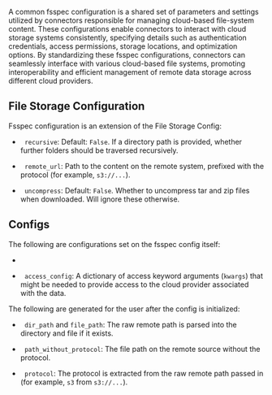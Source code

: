 A common fsspec configuration is a shared set of parameters and settings utilized by connectors responsible for managing cloud-based file-system content. These configurations enable connectors to interact with cloud storage systems consistently, specifying details such as authentication credentials, access permissions, storage locations, and optimization options. By standardizing these fsspec configurations, connectors can seamlessly interface with various cloud-based file systems, promoting interoperability and efficient management of remote data storage across different cloud providers.

## File Storage Configuration

Fsspec configuration is an extension of the File Storage Config: 

*   <Icon icon="v"/><Icon icon="1"/>&nbsp;&nbsp;`recursive`: Default: `False`. If a directory path is provided, whether further folders should be traversed recursively.

*   <Icon icon="v"/><Icon icon="1"/>&nbsp;&nbsp;`remote_url`: Path to the content on the remote system, prefixed with the protocol (for example, `s3://...`).

*   <Icon icon="v"/><Icon icon="1"/>&nbsp;&nbsp;`uncompress`: Default: `False`. Whether to uncompress tar and zip files when downloaded. Will ignore these otherwise.

## Configs

The following are configurations set on the fsspec config itself:

*

*   <Icon icon="v"/><Icon icon="1"/>&nbsp;&nbsp;`access_config`: A dictionary of access keyword arguments (`kwargs`) that might be needed to provide access to the cloud provider associated with the data.

The following are generated for the user after the config is initialized: 

*   <Icon icon="v"/><Icon icon="1"/>&nbsp;&nbsp;`dir_path` and `file_path`: The raw remote path is parsed into the directory and file if it exists.

*   <Icon icon="v"/><Icon icon="1"/>&nbsp;&nbsp;`path_without_protocol`: The file path on the remote source without the protocol.

*   <Icon icon="v"/><Icon icon="1"/>&nbsp;&nbsp;`protocol`: The protocol is extracted from the raw remote path passed in (for example, `s3` from `s3://...`).